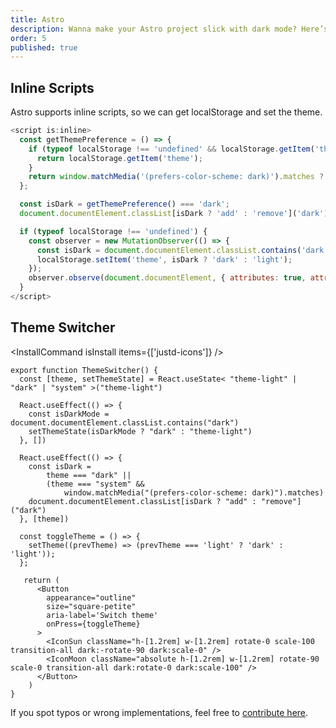 ```yaml
---
title: Astro
description: Wanna make your Astro project slick with dark mode? Here’s the playbook for getting that moody vibe on lock.
order: 5
published: true
---
```



## Inline Scripts
Astro supports inline scripts, so we can get localStorage and set the theme.
```js
<script is:inline>
  const getThemePreference = () => {
    if (typeof localStorage !== 'undefined' && localStorage.getItem('theme')) {
      return localStorage.getItem('theme');
    }
    return window.matchMedia('(prefers-color-scheme: dark)').matches ? 'dark' : 'light';
  };

  const isDark = getThemePreference() === 'dark';
  document.documentElement.classList[isDark ? 'add' : 'remove']('dark');

  if (typeof localStorage !== 'undefined') {
    const observer = new MutationObserver(() => {
      const isDark = document.documentElement.classList.contains('dark');
      localStorage.setItem('theme', isDark ? 'dark' : 'light');
    });
    observer.observe(document.documentElement, { attributes: true, attributeFilter: ['class'] });
  }
</script>
```

## Theme Switcher
<InstallCommand isInstall items={['justd-icons']} />
```tsx
export function ThemeSwitcher() {
  const [theme, setThemeState] = React.useState< "theme-light" | "dark" | "system" >("theme-light")

  React.useEffect(() => {
    const isDarkMode = document.documentElement.classList.contains("dark")
    setThemeState(isDarkMode ? "dark" : "theme-light")
  }, [])

  React.useEffect(() => {
    const isDark =
        theme === "dark" ||
        (theme === "system" &&
            window.matchMedia("(prefers-color-scheme: dark)").matches)
    document.documentElement.classList[isDark ? "add" : "remove"]("dark")
  }, [theme])

  const toggleTheme = () => {
    setTheme((prevTheme) => (prevTheme === 'light' ? 'dark' : 'light'));
  };

   return (
      <Button
        appearance="outline"
        size="square-petite"
        aria-label='Switch theme'
        onPress={toggleTheme}
      >
        <IconSun className="h-[1.2rem] w-[1.2rem] rotate-0 scale-100 transition-all dark:-rotate-90 dark:scale-0" />
        <IconMoon className="absolute h-[1.2rem] w-[1.2rem] rotate-90 scale-0 transition-all dark:rotate-0 dark:scale-100" />
      </Button>
    )
}
```

If you spot typos or wrong implementations, feel free to [contribute here](https://github.com/irsyadadl/d./blob/main/content/docs/dark-mode/astro.mdx).
